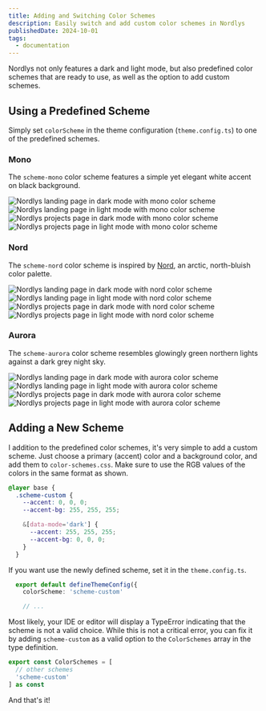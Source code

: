 ```yaml
---
title: Adding and Switching Color Schemes
description: Easily switch and add custom color schemes in Nordlys
publishedDate: 2024-10-01
tags:
  - documentation
---
```


Nordlys not only features a dark and light mode, but also predefined color schemes that are ready to use, as well as the option to add custom schemes.

## Using a Predefined Scheme

Simply set `colorScheme` in the theme configuration (`theme.config.ts`) to one of the predefined schemes.

### Mono

The `scheme-mono` color scheme features a simple yet elegant white accent on black background.


<div class="grid grid-cols-2 gap-4">
  <Image class="mb-0 mt-0" src={monoDarkLanding} alt="Nordlys landing page in dark mode with mono color scheme" data-img-embed />
  <Image class="mb-0 mt-0" src={monoLightLanding} alt="Nordlys landing page in light mode with mono color scheme" data-img-embed />
  <Image class="mb-0 mt-0" src={monoDarkProjects} alt="Nordlys projects page in dark mode with mono color scheme" data-img-embed />
  <Image class="mb-0 mt-0" src={monoLightProjects} alt="Nordlys projects page in light mode with mono color scheme" data-img-embed />
</div>

### Nord

The `scheme-nord` color scheme is inspired by [Nord](https://www.nordtheme.com/), an arctic, north-bluish color palette.


<div class="grid grid-cols-2 gap-4">
  <Image class="mb-0 mt-0" src={nordDarkLanding} alt="Nordlys landing page in dark mode with nord color scheme" data-img-embed />
  <Image class="mb-0 mt-0" src={nordLightLanding} alt="Nordlys landing page in light mode with nord color scheme" data-img-embed />
  <Image class="mb-0 mt-0" src={nordDarkProjects} alt="Nordlys projects page in dark mode with nord color scheme" data-img-embed />
  <Image class="mb-0 mt-0" src={nordLightProjects} alt="Nordlys projects page in light mode with nord color scheme" data-img-embed />
</div>


### Aurora

The `scheme-aurora` color scheme resembles glowingly green northern lights against a dark grey night sky.


<div class="grid grid-cols-2 gap-4">
  <Image class="mb-0 mt-0" src={auroraDarkLanding} alt="Nordlys landing page in dark mode with aurora color scheme" data-img-embed />
  <Image class="mb-0 mt-0" src={auroraLightLanding} alt="Nordlys landing page in light mode with aurora color scheme" data-img-embed />
  <Image class="mb-0 mt-0" src={auroraDarkProjects} alt="Nordlys projects page in dark mode with aurora color scheme" data-img-embed />
  <Image class="mb-0 mt-0" src={auroraLightProjects} alt="Nordlys projects page in light mode with aurora color scheme" data-img-embed />
</div>

## Adding a New Scheme

I addition to the predefined color schemes, it's very simple to add a custom scheme. Just choose a primary (accent) color and a background color, and add them to `color-schemes.css`. Make sure to use the RGB values of the colors in the same format as shown.

```css src/style/color-schemes.css
@layer base {
  .scheme-custom {
    --accent: 0, 0, 0;
    --accent-bg: 255, 255, 255;

    &[data-mode='dark'] {
      --accent: 255, 255, 255;
      --accent-bg: 0, 0, 0;
    }
  }
```
If you want use the newly defined scheme, set it in the `theme.config.ts`.

```ts src/theme.config.ts
  export default defineThemeConfig({
    colorScheme: 'scheme-custom'

    // ...
```

Most likely, your IDE or editor will display a TypeError indicating that the scheme is not a valid choice. While this is not a critical error, you can fix it by adding `scheme-custom` as a valid option to the `ColorSchemes` array in the type definition.

```ts src/types.ts
export const ColorSchemes = [
  // other schemes
  'scheme-custom'
] as const
```

And that's it!
